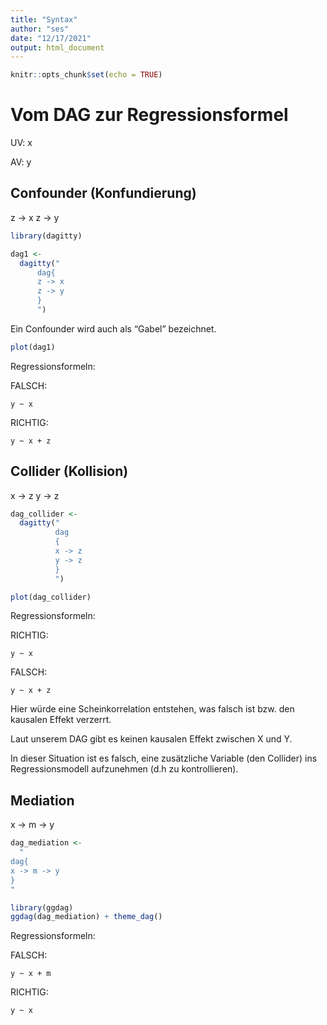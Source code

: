 ```yaml
---
title: "Syntax"
author: "ses"
date: "12/17/2021"
output: html_document
---
```


```r
knitr::opts_chunk$set(echo = TRUE)
```



# Vom DAG zur Regressionsformel


UV: x

AV: y

## Confounder (Konfundierung)


z -> x
z -> y



```r
library(dagitty)
```

```r
dag1 <-
  dagitty("
      dag{
      z -> x
      z -> y
      }
      ")
```

Ein Confounder wird auch als "Gabel" bezeichnet.

```r
plot(dag1)
```


Regressionsformeln:


FALSCH:

`y ~ x`


RICHTIG:

`y ~ x + z`



## Collider (Kollision)


x -> z
y -> z

```r
dag_collider <-
  dagitty("
          dag
          {
          x -> z
          y -> z
          }
          ")
```


```r
plot(dag_collider)
```

Regressionsformeln:

RICHTIG:

`y ~ x`

FALSCH:
 
`y ~ x + z`

Hier würde eine Scheinkorrelation entstehen, 
was falsch ist bzw. den kausalen Effekt verzerrt.

Laut unserem DAG gibt es keinen kausalen Effekt zwischen X und Y.


In dieser Situation ist es falsch, 
eine zusätzliche Variable (den Collider) ins Regressionsmodell aufzunehmen 
(d.h zu kontrollieren).



## Mediation


x -> m -> y


```r
dag_mediation <-
  "
dag{
x -> m -> y
}
"
```



```r
library(ggdag)
ggdag(dag_mediation) + theme_dag()
```


Regressionsformeln:


FALSCH:

`y ~ x + m`


RICHTIG:

`y ~ x`



